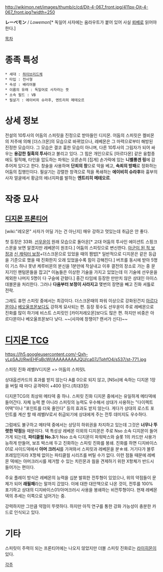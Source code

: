 http://wikimon.net/images/thumb/c/cd/Djt-4-067_front.jpg/411px-Djt-4-067_front.jpg?width=250

'''レーベモン''' / ''Lowemon''[* 독일어 사자에는 움라우트가 붙어 있어 사실 [[뢰베]]로 읽어야 한다.]

[[목차]]

= 종족 특성 =
 * 세대 : [[하이브리드체]]
 * 타입 : 전사형
 * 속성 : 배리어블
 * 이름의 유래 : 독일어로 사자라는 뜻
 * 소속 필드 : VB
 * 필살기 : 에이비히 슈라후, 엔트리히 메테오르

= 상세 정보 =
전설의 10투사의 어둠의 스피릿을 진정으로 받아들인 디지몬. 어둠의 스피릿은 켈비몬의 저주에 의해 [더스크몬]의 모습으로 바뀌었으나, 레베몬은 그 마력으로부터 해방된 진정한 모습이다. 그 모습은 결코 흉한 모습이 아니며, 다른 10투사의 그림자가 되어 싸우는 '''용감한 칠흑의 투사'''라고 불리고 있다. 그 힘은 개인으로도 [아르다몬] 같은 융합종에도 필적해, 타인을 압도하는 파워는 오른손의 [집게] 손가락에 있는 '''니벨룽겐 링'''에 감추어져 있다고 한다. 창술을 사용하며 '''단죄의 창'''으로 악을 베고, '''속죄의 방패'''로 정화하는 어둠의 집행인이다. 필살기는 강렬한 창격으로 적을 폭쇄하는 '''에이비히 슈라후'''와 흉부의 사자 얼굴에서 황금의 에너지파를 발하는 '''엔트리히 메테오르'''.

= 작중 묘사 =
== [[디지몬 프론티어]] ==
[wiki:"레오몬" 사자가 어딜 가는 건 아닌지] 매우 강하고 멋있는데 취급은 안 좋다.

첫 등장은 33화. [[선우윤]]이 원래 모습으로 돌아온[* 고대 어둠의 투사인 에이션트 스핑크스몬을 보면 알겠지만 레베몬이 원조다.] 어둠의 스피릿으로 변신한다. [[아군이 된 적 보정]]과 [[신 캐릭터 보정]]+더스크몬으로 있었을 때의 짬밥[* 일반적으로 디지몬은 같은 등급을 기준으로 했을 때 진화한지 오래 있었을수록 힘이 강해진다.] 버프를 동시에 받아 5명이 기스 하나 못낸 케루비몬의 분신을 1분만에 작살내고 이후 결전의 장소로 가는 중 문지기인 팬텀몬들을 잡고[* 이놈들은 이상한 기술을 가지고 있었는데 이 기술에 선우윤을 제외한 나머지 5명이 다 구슬에 갇혔다.] 중간 타임에 등장한 만만치 않은 상대인 아이스데블몬을 처리한다. 그러나 '''다음부터 보정이 사라지고''' 몇번의 장면을 빼고 진화 셔틀로 전락.

그래도 휴먼 스피릿 중에서는 최강이다. 더스크몬때의 파워 이상으로 강화된건지 [[아르다몬]]이나 [[베오울프몬]]보다도 강하게 묘사되는 편. 등장 횟수도 선우윤이 주로 레베몬으로 진화를 많이 하기에 비스트 스피릿인 [카이저레오몬]보다도 많은 편. 하지만 비중은 아르다몬이나 베오울프몬보다 낮다. 
~~(사자에 창쟁이?  랜서가 신다)~~
= [[디지몬 TCG]] =
https://lh5.googleusercontent.com/-Qxh-yLpSAJI/RwiEHFqBcWI/AAAAAAAAJQU/ca07JTphfO4/s537/st-771.jpg

스피릿 진화 레벨Ⅳ디지몬 => 어둠의 스피릿L

상대옵션카드의 효과를 받지 않는다
A를 0으로 되지 않고, [NSo]에 속하는 디지몬 1장을 버릴 때 마다 공격력이 +400 된다.(최대3장)

디지몬TCG의 최상위 메타덱 중 하나. 스피릿 진화 디지몬 중에서는 유일하게 메타덱에 들어간다. 자체 능력 뿐 아니라 스피릿의 능력도 우수해서 상대가 사용하는 "다이렉트 어택"이나 "포인트를 더욱 줄인다" 등의 효과도 받지 않는다. 게다가 상대의 로스트 포인트를 계산 할 때 레벨Ⅳ로서 취급되기에 상대에게 주는 전투 데미지도 우수하다.

그럼에도 불구하고 메타덱 중에서는 상당히 하위권을 차지하고 있는데 그것은 '''너무나 뚜렷한 약점'''들 때문이다. 덱 특성상 레베몬 이외의 디지몬은 주로 Nso 소속 디지몬이 들어가게 되는데, '''파티클웜 No.3'''가 Nso 소속 디지몬이 파워박스와 슬롯 1의 카드만 사용가능하게 만들어, 보조 박스에 두고 진화하는 스피릿 진화를 봉쇄. 진화를 하면 디지바이스01로 사이드덱에서 '''아머 크러시'''를 가져와서 스피릿과 레베몬을 분☆쇄. 거기다가 블루 프레임인지라 X항체 없이는 파티클웜 시리즈를 버틸 수가 없다. 이런 점들 때문에 레베몬 덱에는 아머크러시를 제거할 수 있는 치린몬과 웜을 견제하기 위한 X항체가 반드시 들어가는 편이다.

주요 플레이 방식은 레베몬의 능력을 십분 발휘한 전투형이 있었으나, 위의 약점들이 문제가 되어 '''래필패'''라는 말까지 갔었다. 이에 대한 대안책으로 나온 것이, 전투를 100% 포기하고 상대의 디지바이스01/아머크러시 사용을 봉쇄하는 비전투형이다. 현재 레베몬덱의 추세는 이쪽으로 넘어가는 중.

강력하지만 그만큼 약점이 뚜렷하다. 하지만 아직 연구를 통한 강화 가능성이 충분한 카드로 인식되고 있다.

= 기타 =
스피릿이 주력이 되는 프론티어에는 나오지 않았지만 더블 스피릿 진화로는 [[라이히몬]]이 있다.


[[각주]]
